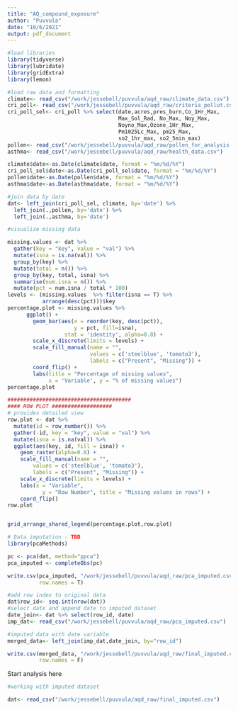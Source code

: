 ```yaml
---
title: "AQ_compound_exposure"
author: "Puvvula"
date: "10/6/2021"
output: pdf_document
---
```


```r
#load libraries
library(tidyverse)
library(lubridate)
library(gridExtra)
library(lemon)
```


```r
#load raw data and formatting
climate<- read_csv("/work/jessebell/puvvula/aqd_raw/climate_data.csv")
cri_poll<- read_csv("/work/jessebell/puvvula/aqd_raw/criteria_pollut.csv")
cri_poll_sel<- cri_poll %>% select(date,acres,pres_burn,Co_1Hr_Max,
                                   Max_Sol_Rad, No_Max, Noy_Max,
                                   Noyno_Max,Ozone_1Hr_Max, 
                                   Pm1025Lc_Max, pm25_Max, 
                                   so2_1hr_max, so2_5min_max)
pollen<- read_csv("/work/jessebell/puvvula/aqd_raw/pollen_for_analysis.csv")
asthma<- read_csv("/work/jessebell/puvvula/aqd_raw/health_data.csv")

climate$date<-as.Date(climate$date, format = "%m/%d/%Y")
cri_poll_sel$date<-as.Date(cri_poll_sel$date, format = "%m/%d/%Y")
pollen$date<-as.Date(pollen$date, format = "%m/%d/%Y")
asthma$date<-as.Date(asthma$date, format = "%m/%d/%Y")

#join data by date
dat<- left_join(cri_poll_sel, climate, by='date') %>%
  left_join(.,pollen, by='date') %>%
  left_join(.,asthma, by='date')

```


```r
#visualize missing data

missing.values <- dat %>%
  gather(key = "key", value = "val") %>%
  mutate(isna = is.na(val)) %>%
  group_by(key) %>%
  mutate(total = n()) %>%
  group_by(key, total, isna) %>%
  summarise(num.isna = n()) %>%
  mutate(pct = num.isna / total * 100)
levels <- (missing.values  %>% filter(isna == T) %>%     
           arrange(desc(pct)))$key
percentage.plot <- missing.values %>%
      ggplot() +
        geom_bar(aes(x = reorder(key, desc(pct)), 
                     y = pct, fill=isna), 
                  stat = 'identity', alpha=0.8) +
        scale_x_discrete(limits = levels) +
        scale_fill_manual(name = "", 
                          values = c('steelblue', 'tomato3'), 
                          labels = c("Present", "Missing")) +
        coord_flip() +
        labs(title = "Percentage of missing values", 
             x = 'Variable', y = "% of missing values")
percentage.plot

#######################################
#### ROW PLOT ###################
# provides detailed view
row.plot <- dat %>%
  mutate(id = row_number()) %>%
  gather(-id, key = "key", value = "val") %>%
  mutate(isna = is.na(val)) %>%
  ggplot(aes(key, id, fill = isna)) +
    geom_raster(alpha=0.8) +
    scale_fill_manual(name = "",
        values = c('steelblue', 'tomato3'),
        labels = c("Present", "Missing")) +
    scale_x_discrete(limits = levels) +
    labs(x = "Variable",
           y = "Row Number", title = "Missing values in rows") +
    coord_flip()
row.plot


grid_arrange_shared_legend(percentage.plot,row.plot)
```

```r
# Data imputation - TBD
library(pcaMethods)

pc <- pca(dat, method="ppca")
pca_imputed <- completeObs(pc)

write.csv(pca_imputed, "/work/jessebell/puvvula/aqd_raw/pca_imputed.csv", 
          row.names = T)

```

```r
#add row index to original data
dat$row_id<- seq.int(nrow(dat))
#select date and append date to imputed dataset
date_join<- dat %>% select(row_id, date)
imp_dat<- read_csv("/work/jessebell/puvvula/aqd_raw/pca_imputed.csv")

#imputed data with date variable
merged_data<- left_join(imp_dat,date_join, by="row_id")

write.csv(merged_data, "/work/jessebell/puvvula/aqd_raw/final_imputed.csv", 
          row.names = F)

```

Start analysis here

```r
#working with imputed dataset

dat<- read_csv("/work/jessebell/puvvula/aqd_raw/final_imputed.csv")





```

